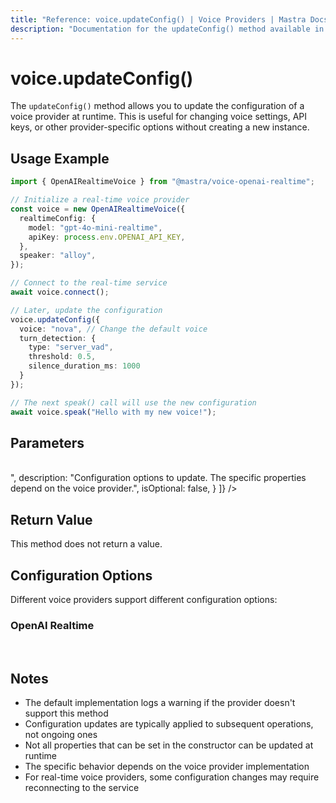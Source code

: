 ```yaml
---
title: "Reference: voice.updateConfig() | Voice Providers | Mastra Docs"
description: "Documentation for the updateConfig() method available in voice providers, which updates the configuration of a voice provider at runtime."
---
```


# voice.updateConfig()

The `updateConfig()` method allows you to update the configuration of a voice provider at runtime. This is useful for changing voice settings, API keys, or other provider-specific options without creating a new instance.

## Usage Example

```typescript
import { OpenAIRealtimeVoice } from "@mastra/voice-openai-realtime";

// Initialize a real-time voice provider
const voice = new OpenAIRealtimeVoice({
  realtimeConfig: {
    model: "gpt-4o-mini-realtime",
    apiKey: process.env.OPENAI_API_KEY,
  },
  speaker: "alloy",
});

// Connect to the real-time service
await voice.connect();

// Later, update the configuration
voice.updateConfig({
  voice: "nova", // Change the default voice
  turn_detection: {
    type: "server_vad",
    threshold: 0.5,
    silence_duration_ms: 1000
  }
});

// The next speak() call will use the new configuration
await voice.speak("Hello with my new voice!");
```

## Parameters
<br />
<PropertiesTable
  content={[
    {
      name: "options",
      type: "Record<string, unknown>",
      description: "Configuration options to update. The specific properties depend on the voice provider.",
      isOptional: false,
    }
  ]}
/>

## Return Value

This method does not return a value.

## Configuration Options

Different voice providers support different configuration options:

### OpenAI Realtime
<br/>
<PropertiesTable
  content={[
    {
      name: "voice",
      type: "string",
      description: "Voice ID to use for speech synthesis (e.g., 'alloy', 'echo', 'nova')",
      isOptional: true,
    },
    {
      name: "turn_detection",
      type: "{ type: string, threshold?: number, silence_duration_ms?: number }",
      description: "Configuration for detecting when a user has finished speaking",
      isOptional: true,
    }
  ]}
/>

## Notes

- The default implementation logs a warning if the provider doesn't support this method
- Configuration updates are typically applied to subsequent operations, not ongoing ones
- Not all properties that can be set in the constructor can be updated at runtime
- The specific behavior depends on the voice provider implementation
- For real-time voice providers, some configuration changes may require reconnecting to the service
